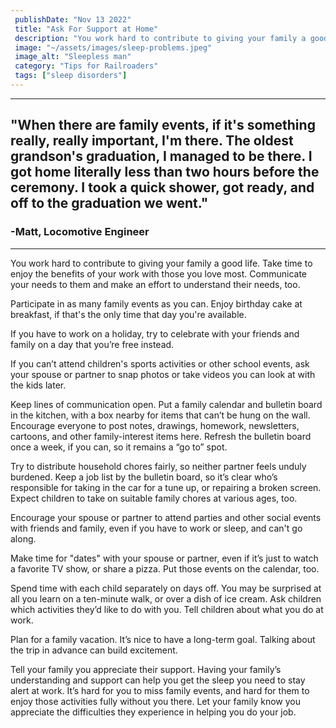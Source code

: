 ```yaml
---
 publishDate: "Nov 13 2022"
 title: "Ask For Support at Home"
 description: "You work hard to contribute to giving your family a good life. Take time to enjoy the benefits of your work with those you love most. Communicate your needs to them and make an effort to understand their needs, too."
 image: "~/assets/images/sleep-problems.jpeg"
 image_alt: "Sleepless man"
 category: "Tips for Railroaders"
 tags: ["sleep disorders"]
---
```


----

## "When there are family events, if it's something really, really important, I'm there. The oldest grandson's graduation, I managed to be there. I got home literally less than two hours before the ceremony. I took a quick shower, got ready, and off to the graduation we went." ##
### -Matt, Locomotive Engineer
----

You work hard to contribute to giving your family a good life. Take time to enjoy the benefits of your work with those you love most. Communicate your needs to them and make an effort to understand their needs, too.

Participate in as many family events as you can. Enjoy birthday cake at breakfast, if that's the only time that day you're available.

If you have to work on a holiday, try to celebrate with your friends and family on a day that you’re free instead. 

If you can’t attend children's sports activities or other school events, ask your spouse or partner to snap photos or take videos you can look at with the kids later.

Keep lines of communication open. Put a family calendar and bulletin board in the kitchen, with a box nearby for items that can’t be hung on the wall. Encourage everyone to post notes, drawings, homework, newsletters, cartoons, and other family-interest items here. Refresh the bulletin board once a week, if you can, so it remains a “go to” spot. 

Try to distribute household chores fairly, so neither partner feels unduly burdened. Keep a job list by the bulletin board, so it’s clear who’s responsible for taking in the car for a tune up, or repairing a broken screen. Expect children to take on suitable family chores at various ages, too.

Encourage your spouse or partner to attend parties and other social events with friends and family, even if you have to work or sleep, and can't go along. 

Make time for "dates" with your spouse or partner, even if it’s just to watch a favorite TV show, or share a pizza. Put those events on the calendar, too. 

Spend time with each child separately on days off. You may be surprised at all you learn on a ten-minute walk, or over a dish of ice cream. Ask children which activities they’d like to do with you. Tell children about what you do at work.

Plan for a family vacation. It’s nice to have a long-term goal. Talking about the trip in advance can build excitement.

Tell your family you appreciate their support. Having your family’s understanding and support can help you get the sleep you need to stay alert at work. It’s hard for you to miss family events, and hard for them to enjoy those activities fully without you there. Let your family know you appreciate the difficulties they experience in helping you do your job.